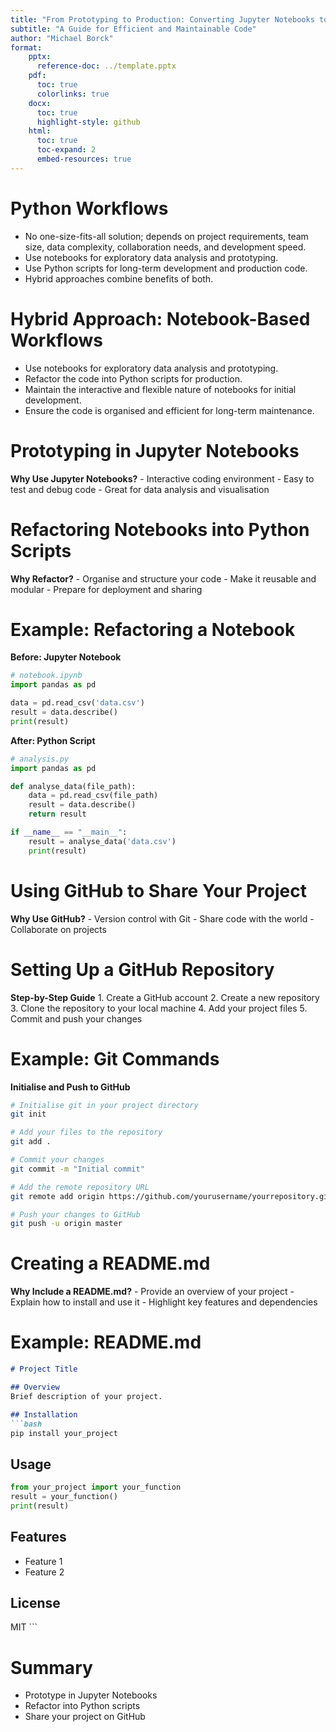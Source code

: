 ```yaml
---
title: "From Prototyping to Production: Converting Jupyter Notebooks to Python Scripts"
subtitle: "A Guide for Efficient and Maintainable Code"
author: "Michael Borck"
format:
    pptx:
      reference-doc: ../template.pptx
    pdf:
      toc: true
      colorlinks: true
    docx:
      toc: true
      highlight-style: github
    html:
      toc: true
      toc-expand: 2
      embed-resources: true
---
```

 
# Python Workflows
  - No one-size-fits-all solution; depends on project requirements, team size, data complexity, collaboration needs, and development speed.
  - Use notebooks for exploratory data analysis and prototyping.
  - Use Python scripts for long-term development and production code.
  - Hybrid approaches combine benefits of both.

# Hybrid Approach: Notebook-Based Workflows
  - Use notebooks for exploratory data analysis and prototyping.
  - Refactor the code into Python scripts for production.
  - Maintain the interactive and flexible nature of notebooks for initial development.
  - Ensure the code is organised and efficient for long-term maintenance.

# Prototyping in Jupyter Notebooks

**Why Use Jupyter Notebooks?**
- Interactive coding environment
- Easy to test and debug code
- Great for data analysis and visualisation

# Refactoring Notebooks into Python Scripts

**Why Refactor?**
- Organise and structure your code
- Make it reusable and modular
- Prepare for deployment and sharing


# Example: Refactoring a Notebook

**Before: Jupyter Notebook**
```python
# notebook.ipynb
import pandas as pd

data = pd.read_csv('data.csv')
result = data.describe()
print(result)
```

**After: Python Script**
```python
# analysis.py
import pandas as pd

def analyse_data(file_path):
    data = pd.read_csv(file_path)
    result = data.describe()
    return result

if __name__ == "__main__":
    result = analyse_data('data.csv')
    print(result)
```

# Using GitHub to Share Your Project

**Why Use GitHub?**
- Version control with Git
- Share code with the world
- Collaborate on projects

# Setting Up a GitHub Repository

**Step-by-Step Guide**
1. Create a GitHub account
2. Create a new repository
3. Clone the repository to your local machine
4. Add your project files
5. Commit and push your changes

# Example: Git Commands

**Initialise and Push to GitHub**
```bash
# Initialise git in your project directory
git init

# Add your files to the repository
git add .

# Commit your changes
git commit -m "Initial commit"

# Add the remote repository URL
git remote add origin https://github.com/yourusername/yourrepository.git

# Push your changes to GitHub
git push -u origin master
```

# Creating a README.md

**Why Include a README.md?**
- Provide an overview of your project
- Explain how to install and use it
- Highlight key features and dependencies

# Example: README.md

```markdown
# Project Title

## Overview
Brief description of your project.

## Installation
```bash
pip install your_project
```

## Usage
```python
from your_project import your_function
result = your_function()
print(result)
```

## Features
- Feature 1
- Feature 2

## License
MIT
```

# Summary

- Prototype in Jupyter Notebooks
- Refactor into Python scripts
- Share your project on GitHub
